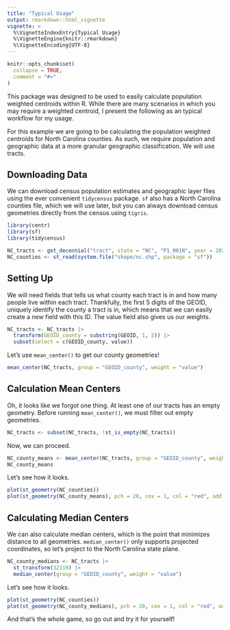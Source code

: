```yaml
---
title: "Typical Usage"
output: rmarkdown::html_vignette
vignette: >
  %\VignetteIndexEntry{Typical Usage}
  %\VignetteEngine{knitr::rmarkdown}
  %\VignetteEncoding{UTF-8}
---
```


```r
knitr::opts_chunk$set(
  collapse = TRUE,
  comment = "#>"
)
```

This package was designed to be used to easily calculate population weighted centroids within R. While there are many scenarios in which you may require a weighted centroid, I present the following as an typical workflow for my usage.

For this example we are going to be calculating the population weighted centroids for North Carolina counties. As such, we require population and geographic data at a more granular geographic classification. We will use tracts. 

## Downloading Data
We can download census population estimates and geographic layer files using the ever convenient `tidycensus` package. `sf` also has a North Carolina counties file, which we will use later, but you can always download census geometries directly from the census using `tigris`.
```r
library(centr)
library(sf)
library(tidycensus)

NC_tracts <- get_decennial("tract", state = "NC", "P1_001N", year = 2020, geometry = TRUE)
NC_counties <- st_read(system.file("shape/nc.shp", package = "sf")) 
```

## Setting Up
We will need fields that tells us what county each tract is in and how many people live within each tract. Thankfully, the first 5 digits of the GEOID, uniquely identify the county a tract is in, which means that we can easily create a new field with this ID. The value field also gives us our weights.
```r
NC_tracts <- NC_tracts |>
  transform(GEOID_county = substring(GEOID, 1, 5)) |>
  subset(select = c(GEOID_county, value))
```

Let's use `mean_center()` to get our county geometries!
```r
mean_center(NC_tracts, group = "GEOID_county", weight = "value")
```

## Calculation Mean Centers
Oh, it looks like we forgot one thing. At least one of our tracts has an empty geometry. Before running `mean_center()`, we must filter out empty geometries. 
```r
NC_tracts <- subset(NC_tracts, !st_is_empty(NC_tracts))
```

Now, we can proceed.
```r
NC_county_means <- mean_center(NC_tracts, group = "GEOID_county", weight = "value")
NC_county_means
```

Let's see how it looks.
```r
plot(st_geometry(NC_counties))
plot(st_geometry(NC_county_means), pch = 20, cex = 1, col = "red", add = TRUE)
```

## Calculating Median Centers
We can also calculate median centers, which is the point that minimizes distance to all geometries. `median_center()` only supports projected coordinates, so let's project to the North Carolina state plane.
```r
NC_county_medians <- NC_tracts |>
  st_transform(32119) |>
  median_center(group = "GEOID_county", weight = "value")
```

Let's see how it looks.
```r
plot(st_geometry(NC_counties))
plot(st_geometry(NC_county_medians), pch = 20, cex = 1, col = "red", add = TRUE)
```

And that's the whole game, so go out and try it for yourself!